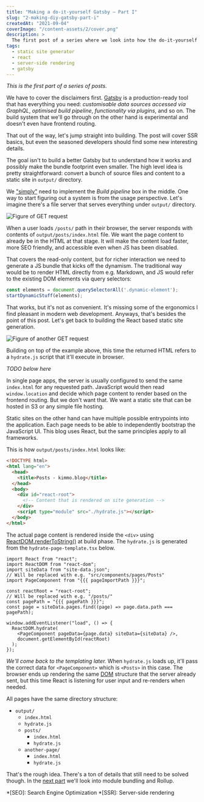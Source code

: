 ```yaml
---
title: "Making a do-it-yourself Gatsby – Part I"
slug: "2-making-diy-gatsby-part-i"
createdAt: "2021-09-04"
coverImage: "/content-assets/2/cover.png"
description: >
  The first post of a series where we look into how the do-it-yourself static site generation works for this blog.
tags:
  - static site generator
  - react
  - server-side rendering
  - gatsby
---
```


*This is the first part of a series of posts.*

We have to cover the disclaimers first. [Gatsby](https://www.gatsbyjs.com/) is a production-ready tool that has everything you need: *customisable data sources accessed via GraphQL*, *optimised build pipeline*, *functionality via plugins*, and so on. The build system that we'll go through on the other hand is experimental and doesn't even have frontend routing.

That out of the way, let's jump straight into building. The post will cover SSR basics, but even the seasoned developers should find some new interesting details.

The goal isn't to build a better Gatsby but to understand how it works and possibly make the bundle footprint even smaller. The high level idea is pretty straightforward: convert a bunch of source files and content to a static site in `output/` directory.

<Presentic alt="Build pipeline overview presentation" duration={1200} src="/content-assets/2/build-pipeline-overview.svg" />

We ["simply"](https://www.knowledgeowl.com/home/dont-say-simply-jim-fisher) need to implement the _Build pipeline_ box in the middle. One way to start figuring out a system is from the usage perspective. Let's imagine there's a file server that serves everything under `output/` directory.

<Image maxWidth={550} alt="Figure of GET request" src="/content-assets/2/get-request.svg" />

When a user loads `/posts/` path in their browser, the server responds with contents of `output/posts/index.html` file. We want the page content to already be in the HTML at that stage. It will make the content load faster, more SEO friendly, and accessible even when JS has been disabled.

That covers the read-only content, but for richer interaction we need to generate a JS bundle that kicks off the dynamism. The traditional way would be to render HTML directly from e.g. Markdown, and JS would refer to the existing DOM elements via query selectors:

```javascript
const elements = document.querySelectorAll('.dynamic-element');
startDynamicStuff(elements);
```

That works, but it's not as convenient. It's missing some of the ergonomics I find pleasant in modern web development. Anyways, that's besides the point of this post. Let's get back to building the React based static site generation.

<Image maxWidth={550} alt="Figure of another GET request" src="/content-assets/2/get-request-hydrate.svg" />

Building on top of the example above, this time the returned HTML refers to a `hydrate.js` script that it'll execute in browser.


*TODO below here*

In single page apps, the server is usually configured to send the same `index.html` for any requested path. JavaScript would then read `window.location` and decide which page content to render based on the frontend routing. But we don't want that. We want a static site that can be hosted in S3 or any simple file hosting.

Static sites on the other hand can have multiple possible entrypoints into the application. Each page needs to be able to independently bootstrap the JavaScript UI. This blog uses React, but the same principles apply to all frameworks.

This is how `output/posts/index.html` looks like:

```html
<!DOCTYPE html>
<html lang="en">
  <head>
    <title>Posts - kimmo.blog</title>
  </head>
  <body>
    <div id="react-root">
      <!-- Content that is rendered on site generation -->
    </div>
    <script type="module" src="./hydrate.js"></script>
  </body>
</html>
```

The actual page content is rendered inside the `<div>` using [ReactDOM.renderToString()](https://reactjs.org/docs/react-dom-server.html#rendertostring) at build phase. The `hydrate.js` is generated from the `hydrate-page-template.tsx` below.

```tsx
import React from "react";
import ReactDOM from "react-dom";
import siteData from "site-data.json";
// Will be replaced with e.g. "src/components/pages/Posts"
import PageComponent from "{{{ pageImportPath }}}";

const reactRoot = "react-root";
// Will be replaced with e.g. "/posts/"
const pagePath = "{{{ pagePath }}}";
const page = siteData.pages.find((page) => page.data.path === pagePath);

window.addEventListener("load", () => {
  ReactDOM.hydrate(
    <PageComponent pageData={page.data} siteData={siteData} />,
    document.getElementById(reactRoot)
  );
});
```

*We'll come back to the templating later.* When `hydrate.js` loads up, it'll pass the correct data for `<PageComponent>` which is `<Posts>` in this case. The browser ends up rendering the same [DOM](https://developer.mozilla.org/en-US/docs/Web/API/Document_Object_Model/Introduction) structure that the server already sent, but this time React is listening for user input and re-renders when needed.

All pages have the same directory structure:

* `output/`
  * `index.html`
  * `hydrate.js`
  * `posts/`
    * `index.html`
    * `hydrate.js`
  * `another-page/`
    * `index.html`
    * `hydrate.js`

That's the rough idea. There's a ton of details that still need to be solved though. In the [next part](../3-making-diy-gatsby-part-ii/) we'll look into module bundling and Rollup.


*[SEO]: Search Engine Optimization
*[SSR]: Server-side rendering